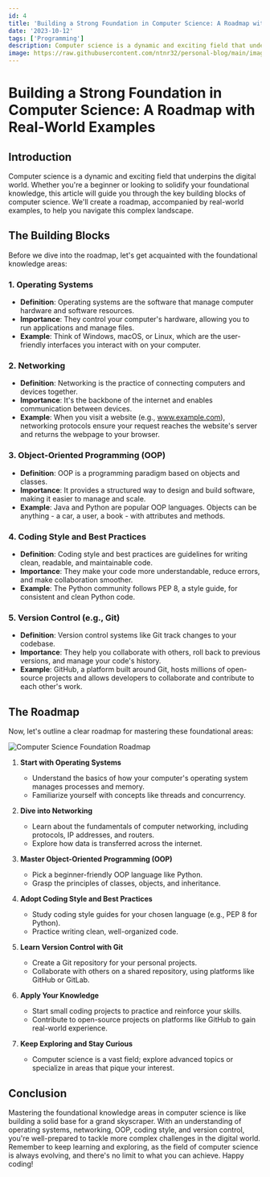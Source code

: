 ---
id: 4
title: 'Building a Strong Foundation in Computer Science: A Roadmap with Real-World Examples'
date: '2023-10-12'
tags: ['Programming']
description: Computer science is a dynamic and exciting field that underpins the digital world. Whether you're a beginner or looking to solidify your foundational knowledge, this article will guide you through the key building blocks of computer science. We'll create a roadmap, accompanied by real-world examples, to help you navigate this complex landscape.
image: https://raw.githubusercontent.com/ntnr32/personal-blog/main/images/1/cover.jpg
---

# Building a Strong Foundation in Computer Science: A Roadmap with Real-World Examples

## Introduction

Computer science is a dynamic and exciting field that underpins the digital world. Whether you're a beginner or looking to solidify your foundational knowledge, this article will guide you through the key building blocks of computer science. We'll create a roadmap, accompanied by real-world examples, to help you navigate this complex landscape.

## The Building Blocks

Before we dive into the roadmap, let's get acquainted with the foundational knowledge areas:

### 1. Operating Systems

- **Definition**: Operating systems are the software that manage computer hardware and software resources.
- **Importance**: They control your computer's hardware, allowing you to run applications and manage files.
- **Example**: Think of Windows, macOS, or Linux, which are the user-friendly interfaces you interact with on your computer.

### 2. Networking

- **Definition**: Networking is the practice of connecting computers and devices together.
- **Importance**: It's the backbone of the internet and enables communication between devices.
- **Example**: When you visit a website (e.g., www.example.com), networking protocols ensure your request reaches the website's server and returns the webpage to your browser.

### 3. Object-Oriented Programming (OOP)

- **Definition**: OOP is a programming paradigm based on objects and classes.
- **Importance**: It provides a structured way to design and build software, making it easier to manage and scale.
- **Example**: Java and Python are popular OOP languages. Objects can be anything - a car, a user, a book - with attributes and methods.

### 4. Coding Style and Best Practices

- **Definition**: Coding style and best practices are guidelines for writing clean, readable, and maintainable code.
- **Importance**: They make your code more understandable, reduce errors, and make collaboration smoother.
- **Example**: The Python community follows PEP 8, a style guide, for consistent and clean Python code.

### 5. Version Control (e.g., Git)

- **Definition**: Version control systems like Git track changes to your codebase.
- **Importance**: They help you collaborate with others, roll back to previous versions, and manage your code's history.
- **Example**: GitHub, a platform built around Git, hosts millions of open-source projects and allows developers to collaborate and contribute to each other's work.

## The Roadmap

Now, let's outline a clear roadmap for mastering these foundational areas:

![Computer Science Foundation Roadmap](https://example.com/roadmap.png)

1. **Start with Operating Systems**
   - Understand the basics of how your computer's operating system manages processes and memory.
   - Familiarize yourself with concepts like threads and concurrency.

2. **Dive into Networking**
   - Learn about the fundamentals of computer networking, including protocols, IP addresses, and routers.
   - Explore how data is transferred across the internet.

3. **Master Object-Oriented Programming (OOP)**
   - Pick a beginner-friendly OOP language like Python.
   - Grasp the principles of classes, objects, and inheritance.

4. **Adopt Coding Style and Best Practices**
   - Study coding style guides for your chosen language (e.g., PEP 8 for Python).
   - Practice writing clean, well-organized code.

5. **Learn Version Control with Git**
   - Create a Git repository for your personal projects.
   - Collaborate with others on a shared repository, using platforms like GitHub or GitLab.

6. **Apply Your Knowledge**
   - Start small coding projects to practice and reinforce your skills.
   - Contribute to open-source projects on platforms like GitHub to gain real-world experience.

7. **Keep Exploring and Stay Curious**
   - Computer science is a vast field; explore advanced topics or specialize in areas that pique your interest.

## Conclusion

Mastering the foundational knowledge areas in computer science is like building a solid base for a grand skyscraper. With an understanding of operating systems, networking, OOP, coding style, and version control, you're well-prepared to tackle more complex challenges in the digital world. Remember to keep learning and exploring, as the field of computer science is always evolving, and there's no limit to what you can achieve. Happy coding!
